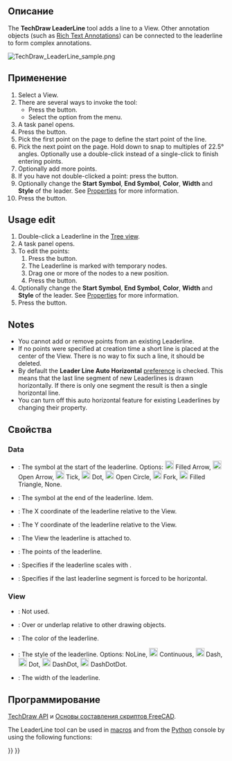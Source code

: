 <languages/>

{{Docnav/ru
|[[TechDraw_Annotation/ru|Вставить заметку]]
|[[TechDraw_RichTextAnnotation/ru|Вставка аннотаций форматированным текстом]]
|[[TechDraw_Workbench/ru|Верстак "TechDraw"]]
|IconL=TechDraw_Annotation.svg
|IconR=TechDraw_RichTextAnnotation.svg
|IconC=Workbench_TechDraw.svg
}}

<div class="mw-translate-fuzzy">
{{GuiCommand/ru
|Name/ru=Добавить Линию-выноску в Вид
|Name=TechDraw_LeaderLine
|MenuLocation=TechDraw → Добавить Линии → Добавить Линию-выноску в Вид
|Workbenches=[[TechDraw_Workbench/ru|TechDraw]]
|Version=0.19
|SeeAlso=[[TechDraw_RichTextAnnotation/ru|Вставка аннотаций форматированным текстом]], [[TechDraw_WeldSymbol/ru|Добавить информацию о сварке в указательную линию]], [[TechDraw_LineGroup/ru|Группы линий]]
}}
</div>

<span id="Description"></span>
==Описание==

The '''TechDraw LeaderLine''' tool adds a line to a View. Other annotation objects (such as [[TechDraw_RichTextAnnotation|Rich Text Annotations]]) can be connected to the leaderline to form complex annotations. 

[[Image:TechDraw_LeaderLine_sample.png]]
{{Caption|Leaderline added to a View}}

<span id="Usage_create"></span>
<div class="mw-translate-fuzzy">
==Применение==
</div>

# Select a View.
# There are several ways to invoke the tool:
#* Press the {{Button|[[Image:TechDraw_LeaderLine.svg|16px]] [[TechDraw_LeaderLine|Add Leaderline to View]]}} button.
#* Select the {{MenuCommand|TechDraw → Add Lines → [[Image:TechDraw_LeaderLine.svg|16px]] Add Leaderline to View}} option from the menu.
# A task panel opens.
# Press the {{Button|Pick points}} button.
# Pick the first point on the page to define the start point of the line.
# Pick the next point on the page. Hold down {{KEY|Ctrl}} to snap to multiples of 22.5° angles. Optionally use a double-click instead of a single-click to finish entering points.
# Optionally add more points.
# If you have not double-clicked a point: press the {{Button|Save Points}} button.
# Optionally change the '''Start Symbol''', '''End Symbol''', '''Color''', '''Width''' and '''Style''' of the leader. See [[#Properties|Properties]] for more information.
# Press the {{Button|OK}} button.

==Usage edit==

# Double-click a Leaderline in the [[Tree_view|Tree view]].
# A task panel opens.
# To edit the points:
## Press the {{Button|Edit points}} button.
## The Leaderline is marked with temporary nodes.
## Drag one or more of the nodes to a new position.
## Press the {{Button|Save changes}} button.
# Optionally change the '''Start Symbol''', '''End Symbol''', '''Color''', '''Width''' and '''Style''' of the leader. See [[#Properties|Properties]] for more information.
# Press the {{Button|OK}} button.

==Notes== 

* You cannot add or remove points from an existing Leaderline.
* If no points were specified at creation time a short line is placed at the center of the View. There is no way to fix such a line, it should be deleted.
* By default the '''Leader Line Auto Horizontal''' [[TechDraw_Preferences#Annotation|preference]] is checked. This means that the last line segment of new Leaderlines is drawn horizontally. If there is only one segment the result is then a single horizontal line.
* You can turn off this auto horizontal feature for existing Leaderlines by changing their {{PropertyData|Auto Horizontal}} property.

<span id="Properties"></span>
==Свойства==

===Data===

{{Properties_Title|Base}}

* {{PropertyData|Start Symbol|Enumeration}}: The symbol at the start of the leaderline. Options: [[Image:Arrowfilled.svg|20px]] Filled Arrow, [[Image:Arrowopen.svg|20px]] Open Arrow, [[Image:Arrowtick.svg|20px]] Tick, [[Image:Arrowdot.svg|20px]] Dot, [[Image:arrowopendot.svg|20px]] Open Circle, [[Image:arrowfork.svg|20px]] Fork, [[Image:arrowpyramid.svg|20px]] Filled Triangle, None.
* {{PropertyData|End Symbol|Enumeration}}: The symbol at the end of the leaderline. Idem.
* {{PropertyData|X|Distance}}: The X coordinate of the leaderline relative to the View.
* {{PropertyData|Y|Distance}}: The Y coordinate of the leaderline relative to the View.

{{Properties_Title|Leader}}

* {{PropertyData|Leader Parent|Link}}: The View the leaderline is attached to.
* {{PropertyData|Way Points|VectorList}}: The points of the leaderline.
* {{PropertyData|Scalable|Bool}}: Specifies if the leaderline scales with {{PropertyData|Leader Parent}}.
* {{PropertyData|Auto Horizontal|Bool}}: Specifies if the last leaderline segment is forced to be horizontal.

===View===

{{TitleProperty|Base}}

* {{PropertyView|Keep Label|Bool}}: Not used.
* {{PropertyView|Stack Order|Integer}}: Over or underlap relative to other drawing objects. {{Version|0.21}}

{{TitleProperty|Line Format}}

* {{PropertyView|Color|Color}}: The color of the leaderline.
* {{PropertyView|Line Style|Enumeration}}: The style of the leaderline. Options: NoLine, [[Image:Continuous-line.svg|20px]] Continuous, [[Image:Dash-line.svg|20px]] Dash, [[Image:Dot-line.svg|20px]] Dot, [[Image:DashDot-line.svg|20px]] DashDot, [[Image:DashDotDot-line.svg|20px|Length]] DashDotDot.
* {{PropertyView|Line Width|Length}}: The width of the leaderline.

<span id="Scripting"></span>
==Программирование==

{{Emphasis|См. так же:}} [[TechDraw_API/ru|TechDraw API]] и [[FreeCAD_Scripting_Basics/ru|Основы составления скриптов FreeCAD]].

The LeaderLine tool can be used in [[Macros|macros]] and from the [[Python|Python]] console by using the following functions:

{{Code|code=
myPage = FreeCAD.ActiveDocument().Page
myBase = FreeCAD.ActiveDocument().View
leaderObj = FreeCAD.ActiveDocument.addObject('TechDraw::DrawLeaderLine','DrawLeaderLine')
FreeCAD.activeDocument().myPage.addView(leaderObj)
FreeCAD.activeDocument().leaderObj.LeaderParent = myBase
#first waypoint is always (0,0,0)  
#rest of waypoints are positions relative to (0,0,0)
leaderObj.WayPoints = [p0,p1,p2]
leaderObj.X = 5
leaderObj.Y = 5
}}


{{Docnav/ru
|[[TechDraw_Annotation/ru|Вставить заметку]]
|[[TechDraw_RichTextAnnotation/ru|Вставка аннотаций форматированным текстом]]
|[[TechDraw_Workbench/ru|Верстак "TechDraw"]]
|IconL=TechDraw_Annotation.svg
|IconR=TechDraw_RichTextAnnotation.svg
|IconC=Workbench_TechDraw.svg
}}

{{TechDraw Tools navi{{#translation:}}}}
{{Userdocnavi{{#translation:}}}}